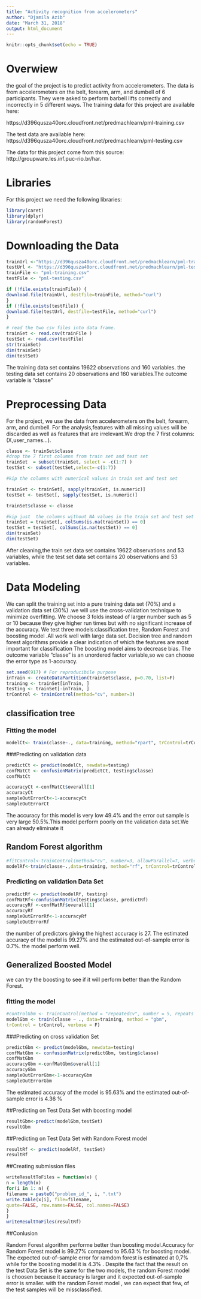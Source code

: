 ---
title: "Activity recognition from accelerometers"
author: "Djamila Azib"
date: "March 31, 2018"
output: html_document
---

```{r setup, include=FALSE}
knitr::opts_chunk$set(echo = TRUE)
```

# Overwiew

the goal of the project is to predict activity from accelerometers. 
The data is  from accelerometers on the belt, forearm, arm, and dumbell of 6
participants. They were asked to perform barbell lifts correctly and incorrectly in 5 different
ways.
The training data for this project are available here:

https://d396qusza40orc.cloudfront.net/predmachlearn/pml-training.csv

The test data are available here:
https://d396qusza40orc.cloudfront.net/predmachlearn/pml-testing.csv

The data for this project come from this source: http://groupware.les.inf.puc-rio.br/har.

# Libraries

For this project we need the following libraries:

```{r}
library(caret)
library(dplyr)
library(randomForest)
```

# Downloading  the Data

```{r}
trainUrl <-"https://d396qusza40orc.cloudfront.net/predmachlearn/pml-training.csv"
testUrl <- "https://d396qusza40orc.cloudfront.net/predmachlearn/pml-testing.csv"
trainFile <- "pml-training.csv"
testFile <- "pml-testing.csv"

if (!file.exists(trainFile)) {
download.file(trainUrl, destfile=trainFile, method="curl")
}
if (!file.exists(testFile)) {
download.file(testUrl, destfile=testFile, method="curl")
}

# read the two csv files into data frame.
trainSet <- read.csv(trainFile )
testSet <- read.csv(testFile) 
str(trainSet)
dim(trainSet)
dim(testSet) 
```

The training data set contains 19622 observations and 160 variables.
the testing data set contains 20 observations and 160 variables.The outcome variable is "classe"  



# Preprocessing Data

For the project, we use the data from accelerometers on the belt, forearm, arm, and dumbell.
For the analysis,features with all missing values will be discarded as well as features that are irrelevant.We drop the  7 first columns:(X,user_names...).

```{r}

classe <- trainSet$classe
#drop the 7 first columns from train set and test set
trainSet  = subset(trainSet, select = -c(1:7) )
testSet <- subset(testSet,select=-c(1:7))

#kip the columns with numerical values in train set and test set

trainSet <- trainSet[, sapply(trainSet, is.numeric)]
testSet <- testSet[, sapply(testSet, is.numeric)]

trainSet$classe <- classe

#kip just  the columns without NA values in the train set and test set
trainSet = trainSet[, colSums(is.na(trainSet)) == 0]
testSet = testSet[, colSums(is.na(testSet)) == 0]
dim(trainSet)
dim(testSet)

```
After cleaning,the train set data set contains 19622 observations and 53 variables, while the test set data set contains 20 observations and 53 variables. 


# Data Modeling

We can split the  training set into a pure training data set (70%) and a validation data set (30%) .we will use the cross-validation technique to minimize overfitting. We choose 3 folds instead of larger number such as 5 or 10 because they  give higher run times but with no significant increase of the accuracy.
We test three models:classification tree, Random Forest and boosting model .All work well with large data set. Decision tree and random forest algorithms provide a clear indication of which the features  are most important for classification 
The boosting model aims to decrease bias. 
The outcome variable "classe" is an unordered factor variable,so we can choose the error type as 1-accuracy.

```{r}
set.seed(917) # For reproducibile purpose
inTrain <- createDataPartition(trainSet$classe, p=0.70, list=F)
training <- trainSet[inTrain, ]
testing <- trainSet[-inTrain, ]
trControl <- trainControl(method="cv", number=3)
```
## classification tree

### Fitting the model
```{r}
modelCt<- train(classe~., data=training, method="rpart", trControl=trControl)
```

###Predicting on validation data
```{r}
predictCt <- predict(modelCt, newdata=testing)
confMatCt <- confusionMatrix(predictCt, testing$classe)
confMatCt

accuracyCt <-confMatCt$overall[1]
accuracyCt
sampleOutErrorCt<-1-accuracyCt
sampleOutErrorCt

```
The accuracy for this model is very low 49.4% and the error out sample is very large 50.5%.This model perform poorly on the validation data set.We can already eliminate it


## Random Forest algorithm 

```{r}
#fitControl<-trainControl(method="cv", number=3, allowParallel=T, verbose=T)
modelRf<-train(classe~.,data=training, method="rf", trControl=trControl, verbose=F)
```

### Predicting on validation Data Set
```{r}
predictRf <- predict(modelRf, testing)
confMatRf<-confusionMatrix(testing$classe, predictRf)
accuracyRf <-confMatRf$overall[1]
accuracyRf
sampleOutErrorRf<-1-accuracyRf
sampleOutErrorRf
```

the number of predictors giving the highest accuracy is 27.
The estimated accuracy of the model is  99.27%  and the estimated out-of-sample error is 0.7%.
the model perform well.


##  Generalized Boosted Model
we can try the boosting to see if it will perform better than the Random Forest.

### fitting the model
```{r}
#controlGbm <- trainControl(method = "repeatedcv", number = 5, repeats = 1)
modelGbm <- train(classe ~ ., data=training, method = "gbm",
trControl = trControl, verbose = F)
```
###Predicting on cross validation Set
```{r}
predictGbm <- predict(modelGbm, newdata=testing)
confMatGbm <- confusionMatrix(predictGbm, testing$classe)
confMatGbm
accuracyGbm <-confMatGbm$overall[1]
accuracyGbm
sampleOutErrorGbm<-1-accuracyGbm
sampleOutErrorGbm
```


The estimated accuracy of the model is 95.63% and the estimated out-of-sample error is 4.36 %

##Predicting on Test Data Set with boosting model
```{r}
resultGbm<-predict(modelGbm,testSet)
resultGbm
```

##Predicting on Test Data Set with Random Forest model

```{r}
resultRf <- predict(modelRf, testSet)
resultRf
```

##Creating submission files
```{r}
writeResultToFiles = function(x) {
n = length(x)
for(i in 1: n) {
filename = paste0("problem_id_", i, ".txt")
write.table(x[i], file=filename,
quote=FALSE, row.names=FALSE, col.names=FALSE)
}
}
writeResultToFiles(resultRf)

```
##Conlusion

Random Forest algorithm performe better than boosting model.Accuracy for Random Forest model is 99.27% compared to 95.63 % for boosting model. 
The expected out-of-sample error for ramdom forest is  estimated at 0,7% while for the boosting model it is 4.3% .
Despite the fact that the result on the test Data Set is the same for the two models, 
the random Forest model is choosen because it accuracy is larger and  it expected out-of-sample error is smaller. 
with the random Forest model , we can expect that few, of the test samples will be missclassified.




















